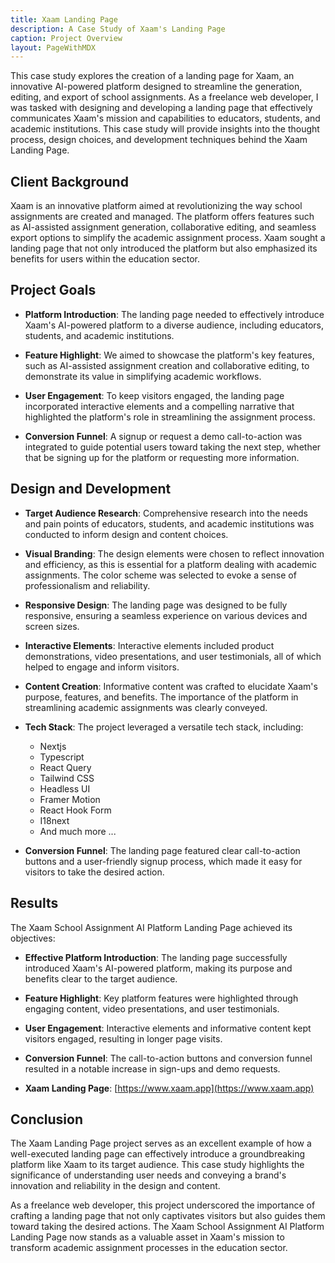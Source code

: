 ```yaml
---
title: Xaam Landing Page
description: A Case Study of Xaam's Landing Page
caption: Project Overview
layout: PageWithMDX
---
```


This case study explores the creation of a landing page for Xaam, an innovative AI-powered platform designed to streamline the generation, editing, and export of school assignments. As a freelance web developer, I was tasked with designing and developing a landing page that effectively communicates Xaam's mission and capabilities to educators, students, and academic institutions. This case study will provide insights into the thought process, design choices, and development techniques behind the Xaam Landing Page.

## Client Background

Xaam is an innovative platform aimed at revolutionizing the way school assignments are created and managed. The platform offers features such as AI-assisted assignment generation, collaborative editing, and seamless export options to simplify the academic assignment process. Xaam sought a landing page that not only introduced the platform but also emphasized its benefits for users within the education sector.

## Project Goals

- **Platform Introduction**: The landing page needed to effectively introduce Xaam's AI-powered platform to a diverse audience, including educators, students, and academic institutions.

- **Feature Highlight**: We aimed to showcase the platform's key features, such as AI-assisted assignment creation and collaborative editing, to demonstrate its value in simplifying academic workflows.

- **User Engagement**: To keep visitors engaged, the landing page incorporated interactive elements and a compelling narrative that highlighted the platform's role in streamlining the assignment process.

- **Conversion Funnel**: A signup or request a demo call-to-action was integrated to guide potential users toward taking the next step, whether that be signing up for the platform or requesting more information.

## Design and Development

- **Target Audience Research**: Comprehensive research into the needs and pain points of educators, students, and academic institutions was conducted to inform design and content choices.

- **Visual Branding**: The design elements were chosen to reflect innovation and efficiency, as this is essential for a platform dealing with academic assignments. The color scheme was selected to evoke a sense of professionalism and reliability.

- **Responsive Design**: The landing page was designed to be fully responsive, ensuring a seamless experience on various devices and screen sizes.

- **Interactive Elements**: Interactive elements included product demonstrations, video presentations, and user testimonials, all of which helped to engage and inform visitors.

- **Content Creation**: Informative content was crafted to elucidate Xaam's purpose, features, and benefits. The importance of the platform in streamlining academic assignments was clearly conveyed.

- **Tech Stack**: The project leveraged a versatile tech stack, including:
  - Nextjs
  - Typescript
  - React Query
  - Tailwind CSS
  - Headless UI
  - Framer Motion
  - React Hook Form
  - I18next
  - And much more ...
  
- **Conversion Funnel**: The landing page featured clear call-to-action buttons and a user-friendly signup process, which made it easy for visitors to take the desired action.

## Results

The Xaam School Assignment AI Platform Landing Page achieved its objectives:

- **Effective Platform Introduction**: The landing page successfully introduced Xaam's AI-powered platform, making its purpose and benefits clear to the target audience.

- **Feature Highlight**: Key platform features were highlighted through engaging content, video presentations, and user testimonials.

- **User Engagement**: Interactive elements and informative content kept visitors engaged, resulting in longer page visits.

- **Conversion Funnel**: The call-to-action buttons and conversion funnel resulted in a notable increase in sign-ups and demo requests.

- **Xaam Landing Page**: [https://www.xaam.app](https://www.xaam.app)

## Conclusion

The Xaam Landing Page project serves as an excellent example of how a well-executed landing page can effectively introduce a groundbreaking platform like Xaam to its target audience. This case study highlights the significance of understanding user needs and conveying a brand's innovation and reliability in the design and content.

As a freelance web developer, this project underscored the importance of crafting a landing page that not only captivates visitors but also guides them toward taking the desired actions. The Xaam School Assignment AI Platform Landing Page now stands as a valuable asset in Xaam's mission to transform academic assignment processes in the education sector.
